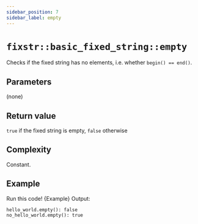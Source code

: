 ```yaml
---
sidebar_position: 7
sidebar_label: empty
---
```

# `fixstr::basic_fixed_string::empty`


<CppOverloadList>
    <CppOverload num={1} code={Overload1} />
</CppOverloadList>

Checks if the fixed string has no elements, i.e. whether `begin() == end()`.

## Parameters
(none)

## Return value
`true` if the fixed string is empty, `false` otherwise

## Complexity
Constant.

## Example

<LinkButton link="https://godbolt.org/z/fd53T6Knn">Run this code!</LinkButton>
<CodeBlock className="language-cpp">{Example}</CodeBlock>
Output:

```
hello_world.empty(): false
no_hello_world.empty(): true
```
